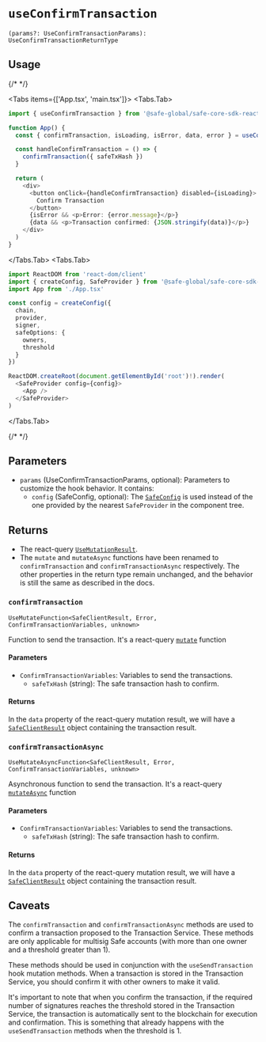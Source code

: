 
# `useConfirmTransaction`

`(params?: UseConfirmTransactionParams): UseConfirmTransactionReturnType`

## Usage

{/* <!-- vale off --> */}

<Tabs items={['App.tsx', 'main.tsx']}>
  <Tabs.Tab>
  ```typescript
  import { useConfirmTransaction } from '@safe-global/safe-core-sdk-react-hooks'
  
  function App() {
    const { confirmTransaction, isLoading, isError, data, error } = useConfirmTransaction()

    const handleConfirmTransaction = () => {
      confirmTransaction({ safeTxHash })
    }

    return (
      <div>
        <button onClick={handleConfirmTransaction} disabled={isLoading}>
          Confirm Transaction
        </button>
        {isError && <p>Error: {error.message}</p>}
        {data && <p>Transaction confirmed: {JSON.stringify(data)}</p>}
      </div>
    )
  }
  ```
  </Tabs.Tab>
  <Tabs.Tab>
  ```typescript
  import ReactDOM from 'react-dom/client'
  import { createConfig, SafeProvider } from '@safe-global/safe-core-sdk-react-hooks'
  import App from './App.tsx'

  const config = createConfig({
    chain,
    provider,
    signer,
    safeOptions: {
      owners,
      threshold
    }
  })

  ReactDOM.createRoot(document.getElementById('root')!).render(
    <SafeProvider config={config}>
      <App />
    </SafeProvider>
  )
  ```
  </Tabs.Tab>
</Tabs>

{/* <!-- vale on --> */}

## Parameters

- `params` (UseConfirmTransactionParams, optional): Parameters to customize the hook behavior. It contains:
  - `config` (SafeConfig, optional): The [`SafeConfig`](./safeconfig.mdx) is used instead of the one provided by the nearest `SafeProvider` in the component tree.

## Returns 

- The react-query [`UseMutationResult`](https://tanstack.com/query/v4/docs/framework/react/reference/useMutation).
- The `mutate` and `mutateAsync` functions have been renamed to `confirmTransaction` and `confirmTransactionAsync` respectively. The other properties in the return type remain unchanged, and the behavior is still the same as described in the docs.

### `confirmTransaction`

`UseMutateFunction<SafeClientResult, Error, ConfirmTransactionVariables, unknown>`

Function to send the transaction. It's a react-query [`mutate`](https://tanstack.com/query/v4/docs/framework/react/reference/useMutation) function

#### Parameters

- `ConfirmTransactionVariables`: Variables to send the transactions.
  - `safeTxHash` (string): The safe transaction hash to confirm.

#### Returns

In the `data` property of the react-query mutation result, we will have a [`SafeClientResult`](https://github.com/safe-global/safe-core-sdk/blob/9fca59736c418dc6253404b4a7784e2245d83312/packages/sdk-starter-kit/src/types.ts#L67-L85) object containing the transaction result.

### `confirmTransactionAsync`

`UseMutateAsyncFunction<SafeClientResult, Error, ConfirmTransactionVariables, unknown>`

Asynchronous function to send the transaction. It's a react-query [`mutateAsync`](https://tanstack.com/query/v4/docs/framework/react/reference/useMutation) function

#### Parameters

- `ConfirmTransactionVariables`: Variables to send the transactions.
  - `safeTxHash` (string): The safe transaction hash to confirm.

#### Returns

In the `data` property of the react-query mutation result, we will have a [`SafeClientResult`](https://github.com/safe-global/safe-core-sdk/blob/9fca59736c418dc6253404b4a7784e2245d83312/packages/sdk-starter-kit/src/types.ts#L67-L85) object containing the transaction result.

## Caveats

The `confirmTransaction` and `confirmTransactionAsync` methods are used to confirm a transaction proposed to the Transaction Service. These methods are only applicable for multisig Safe accounts (with more than one owner and a threshold greater than 1).

These methods should be used in conjunction with the `useSendTransaction` hook mutation methods. When a transaction is stored in the Transaction Service, you should confirm it with other owners to make it valid.

It's important to note that when you confirm the transaction, if the required number of signatures reaches the threshold stored in the Transaction Service, the transaction is automatically sent to the blockchain for execution and confirmation. This is something that already happens with the `useSendTransaction` methods when the threshold is 1.